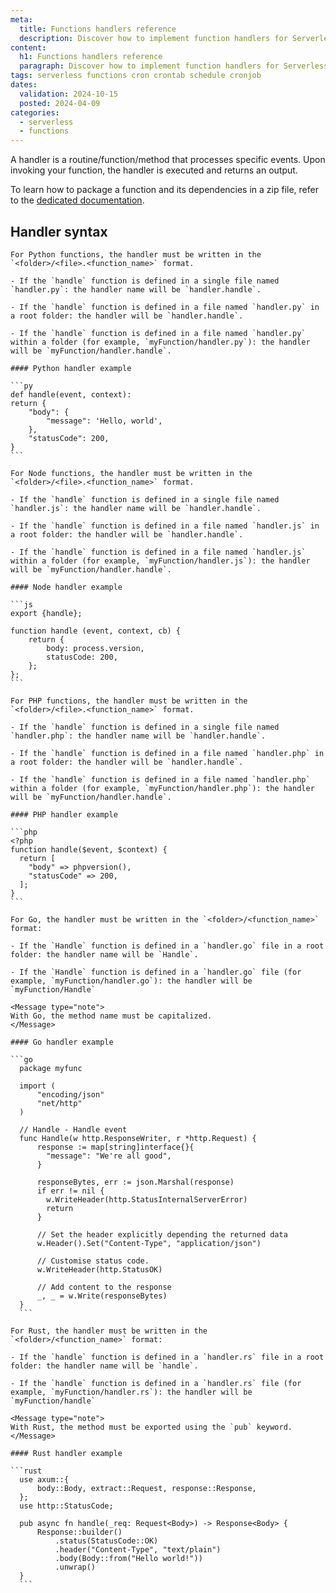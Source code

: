 ```yaml
---
meta:
  title: Functions handlers reference
  description: Discover how to implement function handlers for Serverless Functions in Scaleway.
content:
  h1: Functions handlers reference
  paragraph: Discover how to implement function handlers for Serverless Functions in Scaleway.
tags: serverless functions cron crontab schedule cronjob
dates:
  validation: 2024-10-15
  posted: 2024-04-09
categories:
  - serverless
  - functions
---
```


A handler is a routine/function/method that processes specific events. Upon invoking your function, the handler is executed and returns an output.

To learn how to package a function and its dependencies in a zip file, refer to the [dedicated documentation](/serverless-functions/how-to/package-function-dependencies-in-zip).

## Handler syntax

<Tabs id="handlers">
  <TabsTab label="Python">
  
    For Python functions, the handler must be written in the `<folder>/<file>.<function_name>` format.

    - If the `handle` function is defined in a single file named `handler.py`: the handler name will be `handler.handle`.

    - If the `handle` function is defined in a file named `handler.py` in a root folder: the handler will be `handler.handle`.

    - If the `handle` function is defined in a file named `handler.py` within a folder (for example, `myFunction/handler.py`): the handler will be `myFunction/handler.handle`.

    #### Python handler example

    ```py
    def handle(event, context):
    return {
        "body": {
            "message": 'Hello, world',
        },
        "statusCode": 200,
    }
    ```
  </TabsTab>

  <TabsTab label="Node">

    For Node functions, the handler must be written in the `<folder>/<file>.<function_name>` format.

    - If the `handle` function is defined in a single file named `handler.js`: the handler name will be `handler.handle`.

    - If the `handle` function is defined in a file named `handler.js` in a root folder: the handler will be `handler.handle`.

    - If the `handle` function is defined in a file named `handler.js` within a folder (for example, `myFunction/handler.js`): the handler will be `myFunction/handler.handle`.

    #### Node handler example

    ```js
    export {handle};

    function handle (event, context, cb) {
        return {
            body: process.version,
            statusCode: 200,
        };
    };
    ```
  </TabsTab>
  
  <TabsTab label="PHP">

    For PHP functions, the handler must be written in the `<folder>/<file>.<function_name>` format.

    - If the `handle` function is defined in a single file named `handler.php`: the handler name will be `handler.handle`.

    - If the `handle` function is defined in a file named `handler.php` in a root folder: the handler will be `handler.handle`.

    - If the `handle` function is defined in a file named `handler.php` within a folder (for example, `myFunction/handler.php`): the handler will be `myFunction/handler.handle`.

    #### PHP handler example

    ```php
    <?php
    function handle($event, $context) {
      return [
        "body" => phpversion(),
        "statusCode" => 200,
      ];
    }
    ```
  </TabsTab>

  <TabsTab label="Go">

    For Go, the handler must be written in the `<folder>/<function_name>` format:

    - If the `Handle` function is defined in a `handler.go` file in a root folder: the handler name will be `Handle`.

    - If the `Handle` function is defined in a `handler.go` file (for example, `myFunction/handler.go`): the handler will be `myFunction/Handle`

    <Message type="note">
    With Go, the method name must be capitalized.
    </Message>

    #### Go handler example

    ```go
      package myfunc
      
      import (
          "encoding/json"
          "net/http"
      )
      
      // Handle - Handle event
      func Handle(w http.ResponseWriter, r *http.Request) {
          response := map[string]interface{}{
            "message": "We're all good",
          }
      
          responseBytes, err := json.Marshal(response)
          if err != nil {
            w.WriteHeader(http.StatusInternalServerError)
            return
          }
      
          // Set the header explicitly depending the returned data
          w.Header().Set("Content-Type", "application/json")
      
          // Customise status code.
          w.WriteHeader(http.StatusOK)
      
          // Add content to the response
          _, _ = w.Write(responseBytes)
      }
      ```
  </TabsTab>

  <TabsTab label="Rust">

    For Rust, the handler must be written in the `<folder>/<function_name>` format:

    - If the `handle` function is defined in a `handler.rs` file in a root folder: the handler name will be `handle`.

    - If the `handle` function is defined in a `handler.rs` file (for example, `myFunction/handler.rs`): the handler will be `myFunction/handle`

    <Message type="note">
    With Rust, the method must be exported using the `pub` keyword.
    </Message>

    #### Rust handler example

    ```rust
      use axum::{
          body::Body, extract::Request, response::Response,
      };
      use http::StatusCode;
      
      pub async fn handle(_req: Request<Body>) -> Response<Body> {
          Response::builder()
              .status(StatusCode::OK)
              .header("Content-Type", "text/plain")
              .body(Body::from("Hello world!"))
              .unwrap()
      }
      ```
  </TabsTab>
</Tabs>

